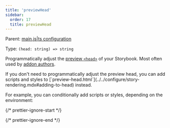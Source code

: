 ```yaml
---
title: 'previewHead'
sidebar:
  order: 17
  title: previewHead
---
```


Parent: [main.js|ts configuration](./main-config.mdx)

Type: `(head: string) => string`

Programmatically adjust the [preview `<head>`](../../configure/story-rendering.mdx#adding-to-head) of your Storybook. Most often used by [addon authors](../../addons/writing-presets.mdx#ui-configuration).

<Callout variant="info" icon="💡">
  If you don't need to programmatically adjust the preview head, you can add scripts and styles to [`preview-head.html`](../../configure/story-rendering.mdx#adding-to-head) instead.
</Callout>

For example, you can conditionally add scripts or styles, depending on the environment:

{/* prettier-ignore-start */}

<CodeSnippets path="main-config-preview-head.md" />

{/* prettier-ignore-end */}
